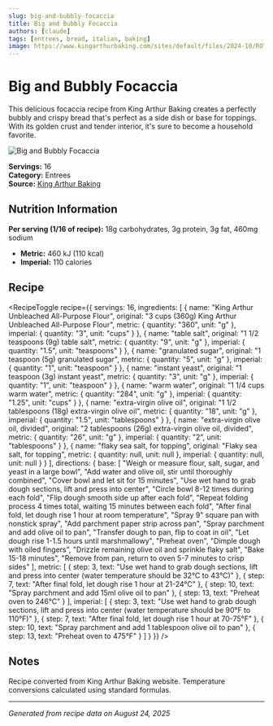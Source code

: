 ```yaml
---
slug: big-and-bubbly-focaccia
title: Big and Bubbly Focaccia
authors: [claude]
tags: [entrees, bread, italian, baking]
image: https://www.kingarthurbaking.com/sites/default/files/2024-10/ROTY_Focaccia_3324.jpg
---
```



# Big and Bubbly Focaccia

This delicious focaccia recipe from King Arthur Baking creates a perfectly bubbly and crispy bread that's perfect as a side dish or base for toppings. With its golden crust and tender interior, it's sure to become a household favorite.

![Big and Bubbly Focaccia](https://www.kingarthurbaking.com/sites/default/files/2024-10/ROTY_Focaccia_3324.jpg)

**Servings:** 16  
**Category:** Entrees  
**Source:** [King Arthur Baking](https://www.kingarthurbaking.com/recipes/big-and-bubbly-focaccia-recipe)

## Nutrition Information

**Per serving (1/16 of recipe):** 18g carbohydrates, 3g protein, 3g fat, 460mg sodium
- **Metric:** 460 kJ (110 kcal)
- **Imperial:** 110 calories

## Recipe

<RecipeToggle recipe={{
  servings: 16,
  ingredients: [
    {
      name: "King Arthur Unbleached All-Purpose Flour",
      original: "3 cups (360g) King Arthur Unbleached All-Purpose Flour",
      metric: { quantity: "360", unit: "g" },
      imperial: { quantity: "3", unit: "cups" }
    },
    {
      name: "table salt",
      original: "1 1/2 teaspoons (9g) table salt",
      metric: { quantity: "9", unit: "g" },
      imperial: { quantity: "1.5", unit: "teaspoons" }
    },
    {
      name: "granulated sugar",
      original: "1 teaspoon (5g) granulated sugar",
      metric: { quantity: "5", unit: "g" },
      imperial: { quantity: "1", unit: "teaspoon" }
    },
    {
      name: "instant yeast",
      original: "1 teaspoon (3g) instant yeast",
      metric: { quantity: "3", unit: "g" },
      imperial: { quantity: "1", unit: "teaspoon" }
    },
    {
      name: "warm water",
      original: "1 1/4 cups warm water",
      metric: { quantity: "284", unit: "g" },
      imperial: { quantity: "1.25", unit: "cups" }
    },
    {
      name: "extra-virgin olive oil",
      original: "1 1/2 tablespoons (18g) extra-virgin olive oil",
      metric: { quantity: "18", unit: "g" },
      imperial: { quantity: "1.5", unit: "tablespoons" }
    },
    {
      name: "extra-virgin olive oil, divided",
      original: "2 tablespoons (26g) extra-virgin olive oil, divided",
      metric: { quantity: "26", unit: "g" },
      imperial: { quantity: "2", unit: "tablespoons" }
    },
    {
      name: "flaky sea salt, for topping",
      original: "Flaky sea salt, for topping",
      metric: { quantity: null, unit: null },
      imperial: { quantity: null, unit: null }
    }
  ],
  directions: {
    base: [
      "Weigh or measure flour, salt, sugar, and yeast in a large bowl",
      "Add water and olive oil, stir until thoroughly combined",
      "Cover bowl and let sit for 15 minutes",
      "Use wet hand to grab dough sections, lift and press into center",
      "Circle bowl 8-12 times during each fold",
      "Flip dough smooth side up after each fold",
      "Repeat folding process 4 times total, waiting 15 minutes between each fold",
      "After final fold, let dough rise 1 hour at room temperature",
      "Spray 9\" square pan with nonstick spray",
      "Add parchment paper strip across pan",
      "Spray parchment and add olive oil to pan",
      "Transfer dough to pan, flip to coat in oil",
      "Let dough rise 1-1.5 hours until marshmallowy",
      "Preheat oven",
      "Dimple dough with oiled fingers",
      "Drizzle remaining olive oil and sprinkle flaky salt",
      "Bake 15-18 minutes",
      "Remove from pan, return to oven 5-7 minutes to crisp sides"
    ],
    metric: [
      {
        step: 3,
        text: "Use wet hand to grab dough sections, lift and press into center (water temperature should be 32°C to 43°C)"
      },
      {
        step: 7,
        text: "After final fold, let dough rise 1 hour at 21-24°C"
      },
      {
        step: 10,
        text: "Spray parchment and add 15ml olive oil to pan"
      },
      {
        step: 13,
        text: "Preheat oven to 246°C"
      }
    ],
    imperial: [
      {
        step: 3,
        text: "Use wet hand to grab dough sections, lift and press into center (water temperature should be 90°F to 110°F)"
      },
      {
        step: 7,
        text: "After final fold, let dough rise 1 hour at 70-75°F"
      },
      {
        step: 10,
        text: "Spray parchment and add 1 tablespoon olive oil to pan"
      },
      {
        step: 13,
        text: "Preheat oven to 475°F"
      }
    ]
  }
}} />

## Notes

Recipe converted from King Arthur Baking website. Temperature conversions calculated using standard formulas.

---

*Generated from recipe data on August 24, 2025*